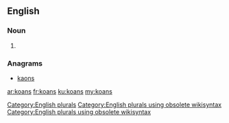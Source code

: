 ==English==

===Noun===
{{head|en}}

# {{plural of|koan}}

===Anagrams===
* [[kaons#English|kaons]]

[[Category:English plurals]][[Category:English plurals using obsolete wikisyntax]][[Category:English plurals using obsolete wikisyntax]]

[[ar:koans]]
[[fr:koans]]
[[ku:koans]]
[[my:koans]]